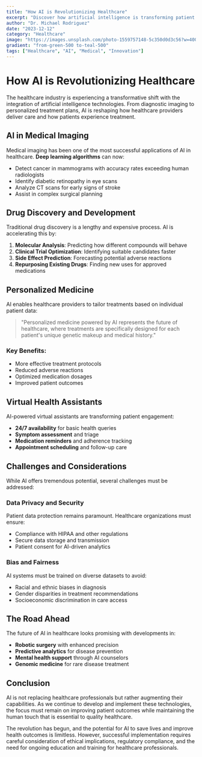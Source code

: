 ```yaml
---
title: "How AI is Revolutionizing Healthcare"
excerpt: "Discover how artificial intelligence is transforming patient care, drug discovery, and medical diagnostics."
author: "Dr. Michael Rodriguez"
date: "2023-12-12"
category: "Healthcare"
image: "https://images.unsplash.com/photo-1559757148-5c350d0d3c56?w=400&h=300&fit=crop&auto=format"
gradient: "from-green-500 to-teal-500"
tags: ["Healthcare", "AI", "Medical", "Innovation"]
---
```


# How AI is Revolutionizing Healthcare

The healthcare industry is experiencing a transformative shift with the integration of artificial intelligence technologies. From diagnostic imaging to personalized treatment plans, AI is reshaping how healthcare providers deliver care and how patients experience treatment.

## AI in Medical Imaging

Medical imaging has been one of the most successful applications of AI in healthcare. **Deep learning algorithms** can now:

- Detect cancer in mammograms with accuracy rates exceeding human radiologists
- Identify diabetic retinopathy in eye scans
- Analyze CT scans for early signs of stroke
- Assist in complex surgical planning

## Drug Discovery and Development

Traditional drug discovery is a lengthy and expensive process. AI is accelerating this by:

1. **Molecular Analysis**: Predicting how different compounds will behave
2. **Clinical Trial Optimization**: Identifying suitable candidates faster
3. **Side Effect Prediction**: Forecasting potential adverse reactions
4. **Repurposing Existing Drugs**: Finding new uses for approved medications

## Personalized Medicine

AI enables healthcare providers to tailor treatments based on individual patient data:

> "Personalized medicine powered by AI represents the future of healthcare, where treatments are specifically designed for each patient's unique genetic makeup and medical history."

### Key Benefits:
- More effective treatment protocols
- Reduced adverse reactions
- Optimized medication dosages
- Improved patient outcomes

## Virtual Health Assistants

AI-powered virtual assistants are transforming patient engagement:

- **24/7 availability** for basic health queries
- **Symptom assessment** and triage
- **Medication reminders** and adherence tracking
- **Appointment scheduling** and follow-up care

## Challenges and Considerations

While AI offers tremendous potential, several challenges must be addressed:

### Data Privacy and Security
Patient data protection remains paramount. Healthcare organizations must ensure:
- Compliance with HIPAA and other regulations
- Secure data storage and transmission
- Patient consent for AI-driven analytics

### Bias and Fairness
AI systems must be trained on diverse datasets to avoid:
- Racial and ethnic biases in diagnosis
- Gender disparities in treatment recommendations
- Socioeconomic discrimination in care access

## The Road Ahead

The future of AI in healthcare looks promising with developments in:

- **Robotic surgery** with enhanced precision
- **Predictive analytics** for disease prevention
- **Mental health support** through AI counselors
- **Genomic medicine** for rare disease treatment

## Conclusion

AI is not replacing healthcare professionals but rather augmenting their capabilities. As we continue to develop and implement these technologies, the focus must remain on improving patient outcomes while maintaining the human touch that is essential to quality healthcare.

The revolution has begun, and the potential for AI to save lives and improve health outcomes is limitless. However, successful implementation requires careful consideration of ethical implications, regulatory compliance, and the need for ongoing education and training for healthcare professionals.
